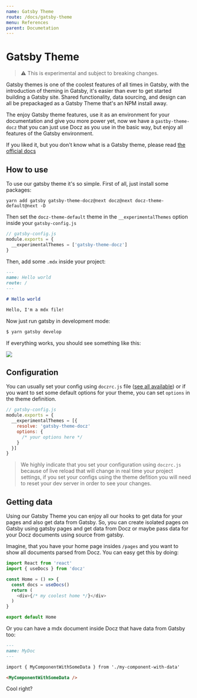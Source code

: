 ```yaml
---
name: Gatsby Theme
route: /docs/gatsby-theme
menu: References
parent: Documetation
---
```


# Gatsby Theme

> ⚠️ This is experimental and subject to breaking changes.

Gatsby themes is one of the coolest features of all times in Gatsby, with the introduction of theming in Gatsby,
it's easier than ever to get started building a Gatsby site. Shared functionality, data sourcing, and design can all be prepackaged
as a Gatsby Theme that's an NPM install away.

The enjoy Gatsby theme features, use it as an environment for your documentation and give you more power yet, now we have
a `gastby-theme-docz` that you can just use Docz as you use in the basic way, but enjoy all features of the Gatsby environment.

If you liked it, but you don't know what is a Gatsby theme, please read [the official docs](https://www.gatsbyjs.org/docs/gatsby-theme)

## How to use

To use our gatsby theme it's so simple. First of all, just install some packages:

```
yarn add gatsby gatsby-theme-docz@next docz@next docz-theme-default@next -D
```

Then set the `docz-theme-default` theme in the `__experimentalThemes` option inside your `gatsby-config.js`

```js
// gatsby-config.js
module.exports = {
  __experimentalThemes = ['gatsby-theme-docz']
}
```

Then, add some `.mdx` inside your project:

```markdown
---
name: Hello world
route: /
---

# Hello world

Hello, I'm a mdx file!
```

Now just run gatsby in development mode:

```bash
$ yarn gatsby develop
```

If everything works, you should see something like this:

![](https://cdn-std.dprcdn.net/files/acc_649651/rK9fYf)

## Configuration

You can usually set your config using `doczrc.js` file ([see all available](/docs/project-configuration)) or if you want to
set some default options for your theme, you can set `options` in the theme definition.

```js
// gatsby-config.js
module.exports = {
  __experimentalThemes = [{
    resolve: 'gatsby-theme-docz'
    options: {
      /* your options here */
    }
  }]
}
```

> We highly indicate that you set your configuration using `doczrc.js` because of live reload that will change in real time your project settings, if you set your configs using the theme defition you will need to reset your dev server in order to see your changes.

## Getting data

Using our Gatsby Theme you can enjoy all our hooks to get data for your pages and also get data from Gatsby.
So, you can create isolated pages on Gatsby using gatsby pages and get data from Docz or maybe pass data
for your Docz documents using source from gatsby.

Imagine, that you have your home page insides `/pages` and you want to show all documents parsed from Docz. You can easy get this by doing:

```js
import React from 'react'
import { useDocs } from 'docz'

const Home = () => {
  const docs = useDocs()
  return (
    <div>{/* my coolest home */}</div>
  )
}

export default Home
```

Or you can have a mdx document inside Docz that have data from Gatsby too:

```markdown
---
name: MyDoc
---

import { MyComponentWithSomeData } from './my-component-with-data'

<MyComponentWithSomeData />
```

Cool right?
